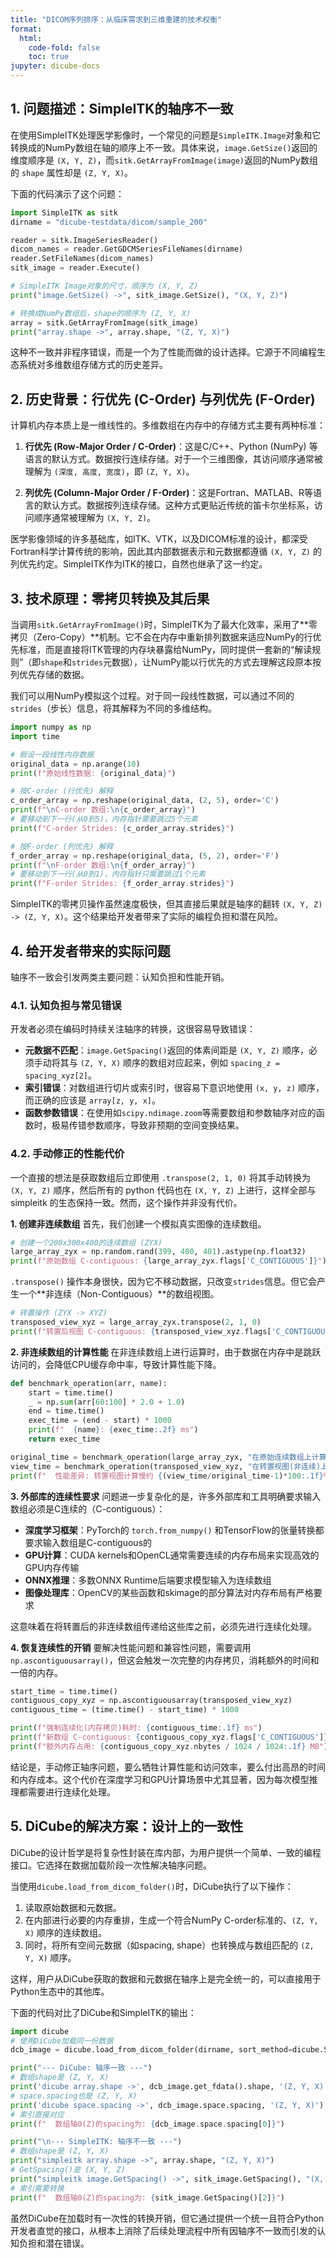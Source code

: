 ```yaml
---
title: "DICOM序列排序：从临床需求到三维重建的技术权衡"
format:
  html:
    code-fold: false
    toc: true
jupyter: dicube-docs
---
```



## 1\. 问题描述：SimpleITK的轴序不一致

在使用SimpleITK处理医学影像时，一个常见的问题是`SimpleITK.Image`对象和它转换成的NumPy数组在轴的顺序上不一致。具体来说，`image.GetSize()`返回的维度顺序是 `(X, Y, Z)`，而`sitk.GetArrayFromImage(image)`返回的NumPy数组的 `shape` 属性却是 `(Z, Y, X)`。

下面的代码演示了这个问题：

```python
import SimpleITK as sitk
dirname = "dicube-testdata/dicom/sample_200"

reader = sitk.ImageSeriesReader()
dicom_names = reader.GetGDCMSeriesFileNames(dirname)
reader.SetFileNames(dicom_names)
sitk_image = reader.Execute()

# SimpleITK Image对象的尺寸，顺序为 (X, Y, Z)
print("image.GetSize() ->", sitk_image.GetSize(), "(X, Y, Z)")

# 转换成NumPy数组后，shape的顺序为 (Z, Y, X)
array = sitk.GetArrayFromImage(sitk_image)
print("array.shape ->", array.shape, "(Z, Y, X)")
```

这种不一致并非程序错误，而是一个为了性能而做的设计选择。它源于不同编程生态系统对多维数组存储方式的历史差异。

## 2\. 历史背景：行优先 (C-Order) 与列优先 (F-Order)

计算机内存本质上是一维线性的。多维数组在内存中的存储方式主要有两种标准：

1.  **行优先 (Row-Major Order / C-Order)**：这是C/C++、Python (NumPy) 等语言的默认方式。数据按行连续存储。对于一个三维图像，其访问顺序通常被理解为 `(深度, 高度, 宽度)`，即 `(Z, Y, X)`。

2.  **列优先 (Column-Major Order / F-Order)**：这是Fortran、MATLAB、R等语言的默认方式。数据按列连续存储。这种方式更贴近传统的笛卡尔坐标系，访问顺序通常被理解为 `(X, Y, Z)`。

医学影像领域的许多基础库，如ITK、VTK，以及DICOM标准的设计，都深受Fortran科学计算传统的影响，因此其内部数据表示和元数据都遵循 `(X, Y, Z)` 的列优先约定。SimpleITK作为ITK的接口，自然也继承了这一约定。

## 3\. 技术原理：零拷贝转换及其后果

当调用`sitk.GetArrayFromImage()`时，SimpleITK为了最大化效率，采用了\*\*零拷贝（Zero-Copy）\*\*机制。它不会在内存中重新排列数据来适应NumPy的行优先标准，而是直接将ITK管理的内存块暴露给NumPy，同时提供一套新的“解读规则”（即`shape`和`strides`元数据），让NumPy能以行优先的方式去理解这段原本按列优先存储的数据。

我们可以用NumPy模拟这个过程。对于同一段线性数据，可以通过不同的`strides`（步长）信息，将其解释为不同的多维结构。

```python
import numpy as np
import time

# 假设一段线性内存数据
original_data = np.arange(10)
print(f"原始线性数据: {original_data}")

# 按C-order (行优先) 解释
c_order_array = np.reshape(original_data, (2, 5), order='C')
print(f"\nC-order 数组:\n{c_order_array}")
# 要移动到下一行(从0到5)，内存指针需要跳过5个元素
print(f"C-order Strides: {c_order_array.strides}") 

# 按F-order (列优先) 解释
f_order_array = np.reshape(original_data, (5, 2), order='F')
print(f"\nF-order 数组:\n{f_order_array}")
# 要移动到下一行(从0到1)，内存指针只需要跳过1个元素
print(f"F-order Strides: {f_order_array.strides}")
```

SimpleITK的零拷贝操作虽然速度极快，但其直接后果就是轴序的翻转 `(X, Y, Z) -> (Z, Y, X)`。这个结果给开发者带来了实际的编程负担和潜在风险。

## 4\. 给开发者带来的实际问题

轴序不一致会引发两类主要问题：认知负担和性能开销。

### 4.1. 认知负担与常见错误

开发者必须在编码时持续关注轴序的转换，这很容易导致错误：

  - **元数据不匹配**：`image.GetSpacing()`返回的体素间距是 `(X, Y, Z)` 顺序，必须手动将其与 `(Z, Y, X)` 顺序的数组对应起来，例如 `spacing_z = spacing_xyz[2]`。
  - **索引错误**：对数组进行切片或索引时，很容易下意识地使用 `(x, y, z)` 顺序，而正确的应该是 `array[z, y, x]`。
  - **函数参数错误**：在使用如`scipy.ndimage.zoom`等需要数组和参数轴序对应的函数时，极易传错参数顺序，导致非预期的空间变换结果。

### 4.2. 手动修正的性能代价

一个直接的想法是获取数组后立即使用 `.transpose(2, 1, 0)` 将其手动转换为 `(X, Y, Z)` 顺序，然后所有的 python 代码也在  `(X, Y, Z)` 上进行，这样全部与simpleitk 的生态保持一致。然而，这个操作并非没有代价。

**1. 创建非连续数组**
首先，我们创建一个模拟真实图像的连续数组。

```python
# 创建一个200x300x400的连续数组 (ZYX)
large_array_zyx = np.random.rand(399, 400, 401).astype(np.float32)
print(f"原始数组 C-contiguous: {large_array_zyx.flags['C_CONTIGUOUS']}")
```

`.transpose()` 操作本身很快，因为它不移动数据，只改变`strides`信息。但它会产生一个\*\*非连续（Non-Contiguous）\*\*的数组视图。

```python
# 转置操作 (ZYX -> XYZ)
transposed_view_xyz = large_array_zyx.transpose(2, 1, 0)
print(f"转置后视图 C-contiguous: {transposed_view_xyz.flags['C_CONTIGUOUS']}")
```

**2. 非连续数组的计算性能**
在非连续数组上进行运算时，由于数据在内存中是跳跃访问的，会降低CPU缓存命中率，导致计算性能下降。
```python
def benchmark_operation(arr, name):
    start = time.time()
    _ = np.sum(arr[60:100] * 2.0 + 1.0)
    end = time.time()
    exec_time = (end - start) * 1000
    print(f"  {name}: {exec_time:.2f} ms")
    return exec_time

original_time = benchmark_operation(large_array_zyx, "在原始连续数组上计算")
view_time = benchmark_operation(transposed_view_xyz, "在转置视图(非连续)上计算")
print(f"  性能差异: 转置视图计算慢约 {(view_time/original_time-1)*100:.1f}%")
```

**3. 外部库的连续性要求**
问题进一步复杂化的是，许多外部库和工具明确要求输入数组必须是C连续的（C-contiguous）：

- **深度学习框架**：PyTorch的 `torch.from_numpy()` 和TensorFlow的张量转换都要求输入数组是C-contiguous的
- **GPU计算**：CUDA kernels和OpenCL通常需要连续的内存布局来实现高效的GPU内存传输
- **ONNX推理**：多数ONNX Runtime后端要求模型输入为连续数组
- **图像处理库**：OpenCV的某些函数和skimage的部分算法对内存布局有严格要求

这意味着在将转置后的非连续数组传递给这些库之前，必须先进行连续化处理。

**4. 恢复连续性的开销**
要解决性能问题和兼容性问题，需要调用`np.ascontiguousarray()`，但这会触发一次完整的内存拷贝，消耗额外的时间和一倍的内存。

```python
start_time = time.time()
contiguous_copy_xyz = np.ascontiguousarray(transposed_view_xyz)
contiguous_time = (time.time() - start_time) * 1000

print(f"强制连续化(内存拷贝)耗时: {contiguous_time:.1f} ms")
print(f"新数组 C-contiguous: {contiguous_copy_xyz.flags['C_CONTIGUOUS']}")
print(f"额外内存占用: {contiguous_copy_xyz.nbytes / 1024 / 1024:.1f} MB")
```

结论是，手动修正轴序问题，要么牺牲计算性能和访问效率，要么付出高昂的时间和内存成本。这个代价在深度学习和GPU计算场景中尤其显著，因为每次模型推理都需要进行连续化处理。

## 5\. DiCube的解决方案：设计上的一致性

DiCube的设计哲学是将复杂性封装在库内部，为用户提供一个简单、一致的编程接口。它选择在数据加载阶段一次性解决轴序问题。

当使用`dicube.load_from_dicom_folder()`时，DiCube执行了以下操作：

1.  读取原始数据和元数据。
2.  在内部进行必要的内存重排，生成一个符合NumPy C-order标准的、`(Z, Y, X)` 顺序的连续数组。
3.  同时，将所有空间元数据（如spacing, shape）也转换成与数组匹配的 `(Z, Y, X)` 顺序。

这样，用户从DiCube获取的数据和元数据在轴序上是完全统一的，可以直接用于Python生态中的其他库。

下面的代码对比了DiCube和SimpleITK的输出：

```python
import dicube
# 使用DiCube加载同一份数据
dcb_image = dicube.load_from_dicom_folder(dirname, sort_method=dicube.SortMethod.POSITION_RIGHT_HAND)

print("--- DiCube: 轴序一致 ---")
# 数组shape是 (Z, Y, X)
print('dicube array.shape ->', dcb_image.get_fdata().shape, '(Z, Y, X)')
# space.spacing也是 (Z, Y, X)
print('dicube space.spacing ->', dcb_image.space.spacing, '(Z, Y, X)')
# 索引直接对应
print(f"  数组轴0(Z)的spacing为: {dcb_image.space.spacing[0]}")

print("\n--- SimpleITK: 轴序不一致 ---")
# 数组shape是 (Z, Y, X)
print("simpleitk array.shape ->", array.shape, "(Z, Y, X)")
# GetSpacing()是 (X, Y, Z)
print("simpleitk image.GetSpacing() ->", sitk_image.GetSpacing(), "(X, Y, Z)")
# 索引需要转换
print(f"  数组轴0(Z)的spacing为: {sitk_image.GetSpacing()[2]}")
```

虽然DiCube在加载时有一次性的转换开销，但它通过提供一个统一且符合Python开发者直觉的接口，从根本上消除了后续处理流程中所有因轴序不一致而引发的认知负担和潜在错误。